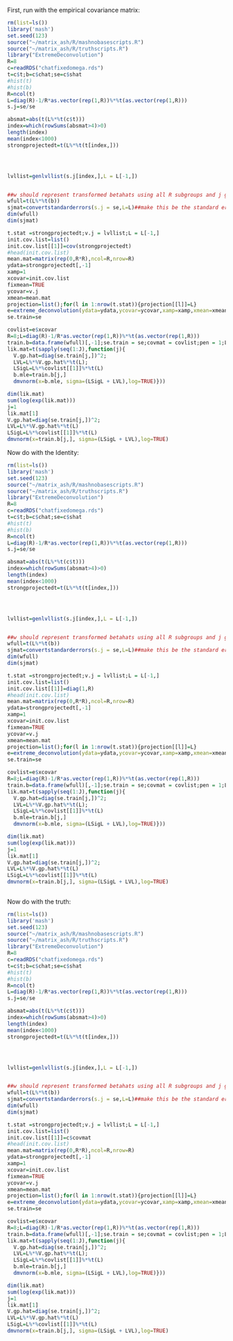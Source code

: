 First, run with the empirical covariance matrix:

```r
rm(list=ls())
library('mash')
set.seed(123)
source("~/matrix_ash/R/mashnobasescripts.R")
source("~/matrix_ash/R/truthscripts.R")
library("ExtremeDeconvolution")
R=8
c=readRDS("chatfixedomega.rds")
t=c$t;b=c$chat;se=c$shat
#hist(t)
#hist(b)
R=ncol(t)
L=diag(R)-1/R*as.vector(rep(1,R))%*%t(as.vector(rep(1,R)))
s.j=se/se

absmat=abs(t(L%*%t(c$t)))
index=which(rowSums(absmat>4)>0)
length(index)
mean(index<1000)
strongprojectedt=t(L%*%t(t[index,]))




lvllist=genlvllist(s.j[index,],L = L[-1,])


##w should represent transformed betahats using all R subgroups and j genes
wfull=t(L%*%t(b))
sjmat=convertstandarderrors(s.j = se,L=L)##make this be the standard errors of all, it is the sqrt of the diagonal of LVL' for each j. Recall here L is still RxR so we can have the full set of deviations and thier standard errors to choose grid
dim(wfull)
dim(sjmat)

t.stat =strongprojectedt;v.j = lvllist;L = L[-1,]
init.cov.list=list()
init.cov.list[[1]]=cov(strongprojectedt)
#head(init.cov.list)
mean.mat=matrix(rep(0,R*R),ncol=R,nrow=R)  
ydata=strongprojectedt[,-1]
xamp=1
xcovar=init.cov.list
fixmean=TRUE     
ycovar=v.j     
xmean=mean.mat   
projection=list();for(l in 1:nrow(t.stat)){projection[[l]]=L}
e=extreme_deconvolution(ydata=ydata,ycovar=ycovar,xamp=xamp,xmean=xmean,xcovar=init.cov.list,fixmean=T,projection=projection)
se.train=se

covlist=e$xcovar
R=8;L=diag(R)-1/R*as.vector(rep(1,R))%*%t(as.vector(rep(1,R)))
train.b=data.frame(wfull)[,-1];se.train = se;covmat = covlist;pen = 1;L = L[-1,];J=nrow(train.b)
lik.mat=t(sapply(seq(1:J),function(j){
  V.gp.hat=diag(se.train[j,])^2;
  LVL=L%*%V.gp.hat%*%t(L);
  LSigL=L%*%covlist[[1]]%*%t(L)
  b.mle=train.b[j,]
  dmvnorm(x=b.mle, sigma=(LSigL + LVL),log=TRUE)}))

dim(lik.mat)
sum(log(exp(lik.mat)))
j=1
lik.mat[1]
V.gp.hat=diag(se.train[j,])^2;
LVL=L%*%V.gp.hat%*%t(L)
LSigL=L%*%covlist[[1]]%*%t(L)
dmvnorm(x=train.b[j,], sigma=(LSigL + LVL),log=TRUE)

```

Now do with the Identity:

```r
rm(list=ls())
library('mash')
set.seed(123)
source("~/matrix_ash/R/mashnobasescripts.R")
source("~/matrix_ash/R/truthscripts.R")
library("ExtremeDeconvolution")
R=8
c=readRDS("chatfixedomega.rds")
t=c$t;b=c$chat;se=c$shat
#hist(t)
#hist(b)
R=ncol(t)
L=diag(R)-1/R*as.vector(rep(1,R))%*%t(as.vector(rep(1,R)))
s.j=se/se

absmat=abs(t(L%*%t(c$t)))
index=which(rowSums(absmat>4)>0)
length(index)
mean(index<1000)
strongprojectedt=t(L%*%t(t[index,]))




lvllist=genlvllist(s.j[index,],L = L[-1,])


##w should represent transformed betahats using all R subgroups and j genes
wfull=t(L%*%t(b))
sjmat=convertstandarderrors(s.j = se,L=L)##make this be the standard errors of all, it is the sqrt of the diagonal of LVL' for each j. Recall here L is still RxR so we can have the full set of deviations and thier standard errors to choose grid
dim(wfull)
dim(sjmat)

t.stat =strongprojectedt;v.j = lvllist;L = L[-1,]
init.cov.list=list()
init.cov.list[[1]]=diag(1,R)
#head(init.cov.list)
mean.mat=matrix(rep(0,R*R),ncol=R,nrow=R)  
ydata=strongprojectedt[,-1]
xamp=1
xcovar=init.cov.list
fixmean=TRUE     
ycovar=v.j     
xmean=mean.mat   
projection=list();for(l in 1:nrow(t.stat)){projection[[l]]=L}
e=extreme_deconvolution(ydata=ydata,ycovar=ycovar,xamp=xamp,xmean=xmean,xcovar=init.cov.list,fixmean=T,projection=projection)
se.train=se

covlist=e$xcovar
R=8;L=diag(R)-1/R*as.vector(rep(1,R))%*%t(as.vector(rep(1,R)))
train.b=data.frame(wfull)[,-1];se.train = se;covmat = covlist;pen = 1;L = L[-1,];J=nrow(train.b)
lik.mat=t(sapply(seq(1:J),function(j){
  V.gp.hat=diag(se.train[j,])^2;
  LVL=L%*%V.gp.hat%*%t(L);
  LSigL=L%*%covlist[[1]]%*%t(L)
  b.mle=train.b[j,]
  dmvnorm(x=b.mle, sigma=(LSigL + LVL),log=TRUE)}))

dim(lik.mat)
sum(log(exp(lik.mat)))
j=1
lik.mat[1]
V.gp.hat=diag(se.train[j,])^2;
LVL=L%*%V.gp.hat%*%t(L)
LSigL=L%*%covlist[[1]]%*%t(L)
dmvnorm(x=train.b[j,], sigma=(LSigL + LVL),log=TRUE)
  
```

Now do with the truth:


```r
rm(list=ls())
library('mash')
set.seed(123)
source("~/matrix_ash/R/mashnobasescripts.R")
source("~/matrix_ash/R/truthscripts.R")
library("ExtremeDeconvolution")
R=8
c=readRDS("chatfixedomega.rds")
t=c$t;b=c$chat;se=c$shat
#hist(t)
#hist(b)
R=ncol(t)
L=diag(R)-1/R*as.vector(rep(1,R))%*%t(as.vector(rep(1,R)))
s.j=se/se

absmat=abs(t(L%*%t(c$t)))
index=which(rowSums(absmat>4)>0)
length(index)
mean(index<1000)
strongprojectedt=t(L%*%t(t[index,]))




lvllist=genlvllist(s.j[index,],L = L[-1,])


##w should represent transformed betahats using all R subgroups and j genes
wfull=t(L%*%t(b))
sjmat=convertstandarderrors(s.j = se,L=L)##make this be the standard errors of all, it is the sqrt of the diagonal of LVL' for each j. Recall here L is still RxR so we can have the full set of deviations and thier standard errors to choose grid
dim(wfull)
dim(sjmat)

t.stat =strongprojectedt;v.j = lvllist;L = L[-1,]
init.cov.list=list()
init.cov.list[[1]]=c$covmat
#head(init.cov.list)
mean.mat=matrix(rep(0,R*R),ncol=R,nrow=R)  
ydata=strongprojectedt[,-1]
xamp=1
xcovar=init.cov.list
fixmean=TRUE     
ycovar=v.j     
xmean=mean.mat   
projection=list();for(l in 1:nrow(t.stat)){projection[[l]]=L}
e=extreme_deconvolution(ydata=ydata,ycovar=ycovar,xamp=xamp,xmean=xmean,xcovar=init.cov.list,fixmean=T,projection=projection)
se.train=se

covlist=e$xcovar
R=8;L=diag(R)-1/R*as.vector(rep(1,R))%*%t(as.vector(rep(1,R)))
train.b=data.frame(wfull)[,-1];se.train = se;covmat = covlist;pen = 1;L = L[-1,];J=nrow(train.b)
lik.mat=t(sapply(seq(1:J),function(j){
  V.gp.hat=diag(se.train[j,])^2;
  LVL=L%*%V.gp.hat%*%t(L);
  LSigL=L%*%covlist[[1]]%*%t(L)
  b.mle=train.b[j,]
  dmvnorm(x=b.mle, sigma=(LSigL + LVL),log=TRUE)}))

dim(lik.mat)
sum(log(exp(lik.mat)))
j=1
lik.mat[1]
V.gp.hat=diag(se.train[j,])^2;
LVL=L%*%V.gp.hat%*%t(L)
LSigL=L%*%covlist[[1]]%*%t(L)
dmvnorm(x=train.b[j,], sigma=(LSigL + LVL),log=TRUE)
  
```
